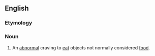 ==English==

===Etymology===
{{prefix|en|para|}} {{der|en|grc|ὄρεξις||appetite}}

===Noun===
{{en-noun|-}}

# An [[abnormal]] craving to [[eat]] objects not normally considered [[food]].